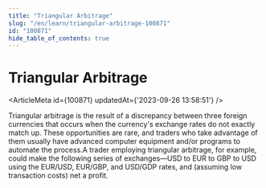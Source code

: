 ```yaml
---
title: "Triangular Arbitrage"
slug: "/en/learn/triangular-arbitrage-100871"
id: "100871"
hide_table_of_contents: true
---
```



# Triangular Arbitrage

<ArticleMeta id={100871} updatedAt={'2023-09-26 13:58:51'} />
<div className='border-solid border-b border-t-0 my-4 border-[var(--ifm-color-gray-300)]' />

Triangular arbitrage is the result of a discrepancy between three foreign currencies that occurs when the currency's exchange rates do not exactly match up. These opportunities are rare, and traders who take advantage of them usually have advanced computer equipment and/or programs to automate the process.A trader employing triangular arbitrage, for example, could make the following series of exchanges—USD to EUR to GBP to USD using the EUR/USD, EUR/GBP, and USD/GDP rates, and (assuming low transaction costs) net a profit.
